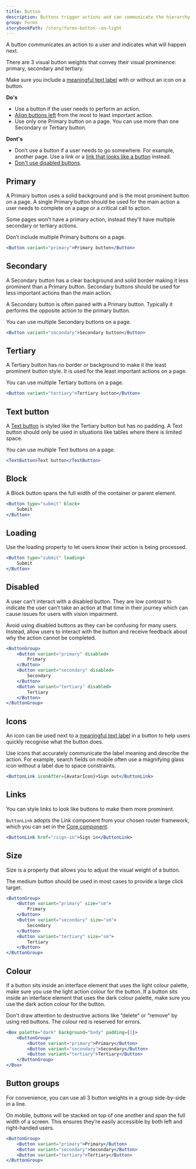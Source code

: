 ```yaml
---
title: Button
description: Buttons trigger actions and can communicate the hierarchy of interactions a user can choose.
group: Forms
storybookPath: /story/forms-button--on-light
---
```


A button communicates an action to a user and indicates what will happen next.

There are 3 visual button weights that convey their visual prominence: primary, secondary and tertiary.

Make sure you include a [meaningful text label](/packages/forms/button/rationale#meaningful-text-label) with or without an icon on a button.

**Do's**

- Use a button if the user needs to perform an action.
- [Align buttons left](/packages/forms/button/rationale#align-buttons-left) from the most to least important action.
- Use only one Primary button on a page. You can use more than one Secondary or Tertiary button.

**Dont's**

- Don’t use a button if a user needs to go somewhere. For example, another page. Use a link or a [link that looks like a button](#links) instead.
- [Don't use disabled buttons](/packages/forms/button/rationale#dont-use-disabled-buttons).

## Primary

A Primary button uses a solid background and is the most prominent button on a page. A single Primary button should be used for the main action a user needs to complete on a page or a critical call to action.

Some pages won’t have a primary action, instead they’ll have multiple secondary or tertiary actions.

Don’t include multiple Primary buttons on a page.

```jsx live
<Button variant="primary">Primary button</Button>
```

## Secondary

A Secondary button has a clear background and solid border making it less prominent than a Primary button. Secondary buttons should be used for less important actions than the main action.

A Secondary button is often paired with a Primary button. Typically it performs the opposite action to the primary button.

You can use multiple Secondary buttons on a page.

```jsx live
<Button variant="secondary">Secondary button</Button>
```

## Tertiary

A Tertiary button has no border or background to make it the least prominent button style. It is used for the least important actions on a page.

You can use multiple Tertiary buttons on a page.

```jsx live
<Button variant="tertiary">Tertiary button</Button>
```

## Text button

A [Text button](packages/navigation/text-link#textbutton) is styled like the Tertiary button but has no padding. A Text button should only be used in situations like tables where there is limited space.

You can use multiple Text buttons on a page.

```jsx live
<TextButton>Text button</TextButton>
```

## Block

A Block button spans the full width of the container or parent element.

```jsx live
<Button type="submit" block>
	Submit
</Button>
```

## Loading

Use the loading property to let users know their action is being processed.

```jsx live
<Button type="submit" loading>
	Submit
</Button>
```

## Disabled

A user can’t interact with a disabled button. They are low contrast to indicate the user can’t take an action at that time in their journey which can cause issues for users with vision impairment.

Avoid using disabled buttons as they can be confusing for many users. Instead, allow users to interact with the button and receive feedback about why the action cannot be completed.

```jsx live
<ButtonGroup>
	<Button variant="primary" disabled>
		Primary
	</Button>
	<Button variant="secondary" disabled>
		Secondary
	</Button>
	<Button variant="tertiary" disabled>
		Tertiary
	</Button>
</ButtonGroup>
```

## Icons

An icon can be used next to a [meaningful text label](/packages/forms/button/rationale#meaningful-text-label) in a button to help users quickly recognise what the button does.

Use icons that accurately communicate the label meaning and describe the action. For example, search fields on mobile often use a magnifying glass icon without a label due to space constraints.

```jsx live
<ButtonLink iconAfter={AvatarIcon}>Sign out</ButtonLink>
```

## Links

You can style links to look like buttons to make them more prominent.

`ButtonLink` adopts the Link component from your chosen router framework, which you can set in the [Core component](/packages/foundations/core).

```jsx live
<ButtonLink href="/sign-in">Sign in</ButtonLink>
```

## Size

Size is a property that allows you to adjust the visual weight of a button.

The medium button should be used in most cases to provide a large click target.

```jsx live
<ButtonGroup>
	<Button variant="primary" size="sm">
		Primary
	</Button>
	<Button variant="secondary" size="sm">
		Secondary
	</Button>
	<Button variant="tertiary" size="sm">
		Tertiary
	</Button>
</ButtonGroup>
```

## Colour

If a button sits inside an interface element that uses the light colour palette, make sure you use the light action colour for the button. If a button sits inside an interface element that uses the dark colour palette, make sure you use the dark action colour for the button.

Don't draw attention to destructive actions like “delete” or “remove” by using red buttons. The colour red is reserved for errors.

```jsx live
<Box palette="dark" background="body" padding={1}>
	<ButtonGroup>
		<Button variant="primary">Primary</Button>
		<Button variant="secondary">Secondary</Button>
		<Button variant="tertiary">Tertiary</Button>
	</ButtonGroup>
</Box>
```

## Button groups

For convenience, you can use all 3 button weights in a group side-by-side in a line.

On mobile, buttons will be stacked on top of one another and span the full width of a screen. This ensures they’re easily accessible by both left and right-handed users.

```jsx live
<ButtonGroup>
	<Button variant="primary">Primary</Button>
	<Button variant="secondary">Secondary</Button>
	<Button variant="tertiary">Tertiary</Button>
</ButtonGroup>
```

